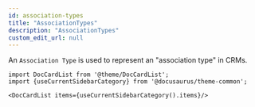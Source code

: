 ```yaml
---
id: association-types
title: "AssociationTypes"
description: "AssociationTypes"
custom_edit_url: null
---
```




An `Association Type` is used to represent an "association type" in CRMs.



```mdx-code-block
import DocCardList from '@theme/DocCardList';
import {useCurrentSidebarCategory} from '@docusaurus/theme-common';

<DocCardList items={useCurrentSidebarCategory().items}/>
```
      